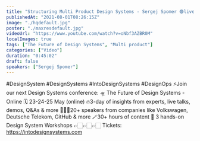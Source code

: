 ```yaml
---
title: "Structuring Multi Product Design Systems - Sergej Spomer 🟢live Into Design Systems Conference & Q&A"
publishedAt: "2021-08-01T08:26:15Z"
image: "./hqdefault.jpg"
poster: "./maxresdefault.jpg"
videoUrl: "https://www.youtube.com/watch?v=oNbf3AZBR0M"
localImages: true
tags: ["The Future of Design Systems", "Multi product"]
categories: ["Video"]
duration: "0:45:02"
draft: false
speakers: ["Sergej Spomer"]
---
```


#DesignSystem #DesignSystems #IntoDesignSystems #DesignOps
⚡️Join our next Design Systems conference:
🛸 The Future of Design Systems - Online
🗓 23-24-25 May (online)
🔥3-day of insights from experts, live talks, demos, Q&As & more
👩🏻‍🎨20+ speakers from companies like Volkswagen, Deutsche Telekom, GitHub & more
🪄30+ hours of content
🎨 3 hands-on Design System Workshops
👉🏻👉🏻👉🏻 Tickets: https://intodesignsystems.com
